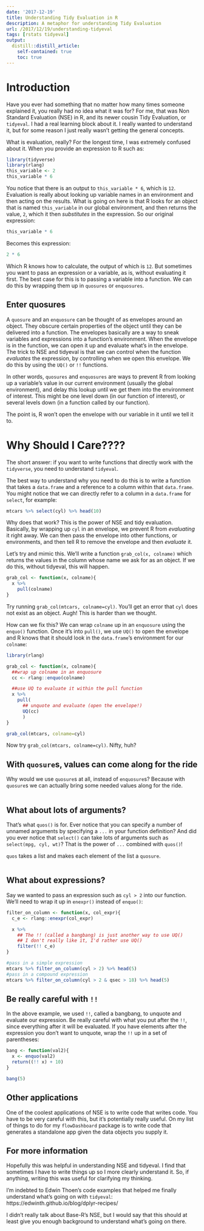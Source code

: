 ```yaml
---
date: '2017-12-19'
title: Understanding Tidy Evaluation in R
description: A metaphor for understanding Tidy Evaluation
url: /2017/12/19/understanding-tidyeval
tags: [rstats tidyeval]
output: 
  distill::distill_article:
    self-contained: true
    toc: true
---
```


# Introduction

Have you ever had something that no matter how many times someone explained it, you really had no idea what it was for? For me, that was Non Standard Evaluation (NSE) in R, and its newer cousin Tidy Evaluation, or `tidyeval`. I had a real learning block about it. I really wanted to understand it, but for some reason I just really wasn't getting the general concepts.

What is evaluation, really? For the longest time, I was extremely confused about it. When you provide an expression to R such as:

```r
library(tidyverse)
library(rlang)
this_variable <- 2
this_variable * 6
```

You notice that there is an output to `this_variable * 6`, which is `12`. Evaluation is really about looking up variable names in an environment and then acting on the results. What is going on here is that R looks for an object that is named `this_variable` in our global environment, and then returns the value, `2`, which it then *substitutes* in the expression. So our original expression:

```r
this_variable * 6
```
Becomes this expression:

```r
2 * 6
```

Which R knows how to calculate, the output of which is `12`. But sometimes you want to pass an expression or a variable, as is, without evaluating it first. The best case for this is to passing a variable into a function. We can do this by wrapping them up in `quosures` or `enquosures`.

## Enter quosures

A `quosure` and an `enquosure` can be thought of as envelopes around an object. They obscure certain properties of the object until they can be delivered into a function. The envelopes basically are a way to sneak variables and expressions into a function's environment. When the envelope is in the function, we can open it up and evaluate what's in the envelope. The trick to NSE and tidyeval is that we can control when the function *evaluates* the expression, by controlling when we open this envelope. We do this by using the `UQ()` or `!!` functions.

In other words, `quosures` and `enquosures` are ways to prevent R from looking up a variable's value in our current environment (usually the global environment), and delay this lookup until we get them into the environment of interest. This might be one level down (in our function of interest), or several levels down (in a function called by our function).

The point is, R won't open the envelope with our variable in it until we tell it to.

# Why Should I Care????

The short answer: if you want to write functions that directly work with the `tidyverse`, you need to understand `tidyeval`.

The best way to understand why you need to do this is to write a function that takes a `data.frame` and a reference to a column within that `data.frame`. You might notice that we can directly refer to a column in a `data.frame` for `select`, for example:

```r
mtcars %>% select(cyl) %>% head(10)
```

Why does that work? This is the power of NSE and tidy evaluation. Basically, by wrapping up `cyl` in an envelope, we prevent R from *evaluating* it right away. We can then pass the envelope into other functions, or environments, and then tell R to remove the envelope and then *evaluate* it.

Let's try and mimic this. We'll write a function `grab_col(x, colname)` which returns the values in the column whose name we ask for as an object. If we do this, without tidyeval, this will happen.

```r
grab_col <- function(x, colname){
  x %>%
    pull(colname)
}
```

Try running `grab_col(mtcars, colname=cyl)`. You'll get an error that `cyl` does not exist as an object. Augh! This is harder than we thought.

How can we fix this? We can wrap `colname` up in an `enquosure` using the `enquo()` function. Once it's into `pull()`, we use `UQ()` to open the envelope and R knows that it should look in the `data.frame`'s environment for our `colname`:

```r
library(rlang)

grab_col <- function(x, colname){
  ##wrap up colname in an enquosure
  cc <- rlang::enquo(colname)

  ##use UQ to evaluate it within the pull function
  x %>%
    pull(
      ## unquote and evaluate (open the envelope!)
      UQ(cc)
      )
}

grab_col(mtcars, colname=cyl)
```

Now try `grab_col(mtcars, colname=cyl)`. Nifty, huh?

## With `quosure`s, values can come along for the ride

Why would we use `quosure`s at all, instead of `enquosure`s? Because with `quosure`s we can actually bring some needed values along for the ride.

```r

```

## What about lots of arguments?

That's what `quos()` is for. Ever notice that you can specify a number of unnamed arguments by specifying a `...` in your function definition? And did you ever notice that `select()` can take lots of arguments such as `select(mpg, cyl, wt)`? That is the power of `...` combined with `quos()`!

`quos` takes a list and makes each element of the list a `quosure`.

```r

```

## What about expressions?

Say we wanted to pass an expression such as `cyl > 2` into our function. We'll need to wrap it up in `enexpr()` instead of `enquo()`:

```r
filter_on_column <- function(x, col_expr){
  c_e <- rlang::enexpr(col_expr)

  x %>%
    ## The !! (called a bangbang) is just another way to use UQ()
    ## I don't really like it, I'd rather use UQ()
    filter(!! c_e)
}

#pass in a simple expression
mtcars %>% filter_on_column(cyl > 2) %>% head(5)
#pass in a compound expression
mtcars %>% filter_on_column(cyl > 2 & qsec > 18) %>% head(5)
```

## Be really careful with `!!`

In the above example, we used `!!`, called a bangbang, to unquote and evaluate our expression. Be really careful with what you put after the `!!`, since everything after it will be evaluated. If you have elements after the expression you don't want to unquote, wrap the `!!` up in a set of parentheses:

```r
bang <- function(val2){
  x <- enquo(val2)
  return((!! x) + 10)
}

bang(5)
```

## Other applications

One of the coolest applications of NSE is to write code that writes code. You have to be very careful with this, but it's potentially really useful. On my list of things to do for my `flowDashboard` package is to write code that generates a standalone app given the data objects you supply it.

## For more information

Hopefully this was helpful in understanding NSE and tidyeval. I find that sometimes I have to write things up so I more clearly understand it. So, if anything, writing this was useful for clarifying my thinking.

I'm indebted to Edwin Thoen's code examples that helped me finally understand what's going on with `tidyeval`: https://edwinth.github.io/blog/dplyr-recipes/

I didn't really talk about Base-R's NSE, but I would say that this should at least give you enough background to understand what's going on there.
